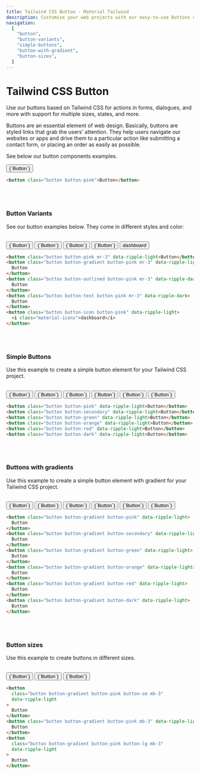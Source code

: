 ```yaml
---
title: Tailwind CSS Button - Material Tailwind
description: Customise your web projects with our easy-to-use Buttons component for Tailwind CSS using Material Design guidelines.
navigation:
  [
    "button",
    "button-variants",
    "simple-buttons",
    "button-with-gradient",
    "button-sizes",
  ]
---
```


# Tailwind CSS Button

Use our buttons based on Tailwind CSS for actions in forms, dialogues, and more with support for multiple sizes, states, and more.

Buttons are an essential element of web design. Basically, buttons are styled links that grab the users’ attention. They help users navigate our websites or apps and drive them to a particular action like submitting a contact form, or placing an order as easily as possible.

See below our button components examples.

<ComponentDemo id="button">
  <button className="button button-pink" data-ripple-light>
    {`Button`}
  </button>
</ComponentDemo>

```html showLineNumbers
<button class="button button-pink">Button</button>
```

<br />
<br />

### Button Variants

See our button examples below. They come in different styles and color:

<br />
<ComponentDemo id="button-variants">
  <div className="flex items-center">
    <button className="button button-pink mr-3" data-ripple-light>
      {`Button`}
    </button>
    <button
      className="button button-gradient button-pink mr-3"
      data-ripple-light
    >
      {`Button`}
    </button>
    <button
      className="button button-outlined button-pink mr-3"
      data-ripple-dark
    >
      {`Button`}
    </button>
    <button className="button button-text button-pink mr-3" data-ripple-dark>
      {`Button`}
    </button>
    <button className="button button-icon button-pink" data-ripple-light>
      <i className="material-icons">dashboard</i>
    </button>
  </div>
</ComponentDemo>

```html showLineNumbers
<button class="button button-pink mr-3" data-ripple-light>Button</button>
<button class="button button-gradient button-pink mr-3" data-ripple-light>
  Button
</button>
<button class="button button-outlined button-pink mr-3" data-ripple-dark>
  Button
</button>
<button class="button button-text button-pink mr-3" data-ripple-dark>
  Button
</button>
<button class="button button-icon button-pink" data-ripple-light>
  <i class="material-icons">dashboard</i>
</button>
```

<br />
<br />

### Simple Buttons

Use this example to create a simple button element for your Tailwind CSS project.

<br />
<ComponentDemo id="simple-buttons">
  <div className="flex">
    <button className="button button-pink mr-3" data-ripple-light>
      {`Button`}
    </button>
    <button className="button button-secondary mr-3" data-ripple-light>
      {`Button`}
    </button>
    <button className="button button-green mr-3" data-ripple-light>
      {`Button`}
    </button>
    <button className="button button-orange mr-3" data-ripple-light>
      {`Button`}
    </button>
    <button className="button button-red mr-3" data-ripple-light>
      {`Button`}
    </button>
    <button className="button button-dark mr-3" data-ripple-light>
      {`Button`}
    </button>
  </div>
</ComponentDemo>

```html showLineNumbers
<button class="button button-pink" data-ripple-light>Button</button>
<button class="button button-secondary" data-ripple-light>Button</button>
<button class="button button-green" data-ripple-light>Button</button>
<button class="button button-orange" data-ripple-light>Button</button>
<button class="button button-red" data-ripple-light>Button</button>
<button class="button button-dark" data-ripple-light>Button</button>
```

<br />
<br />

### Buttons with gradients

Use this example to create a simple button element with gradient for your Tailwind CSS project.

<br />
<ComponentDemo id="buttons-with-gradient">
  <div className="flex">
    <button
      className="button button-gradient button-pink mr-3"
      data-ripple-light
    >
      {`Button`}
    </button>
    <button
      className="button button-gradient button-secondary mr-3"
      data-ripple-light
    >
      {`Button`}
    </button>
    <button
      className="button button-gradient button-green mr-3"
      data-ripple-light
    >
      {`Button`}
    </button>
    <button
      className="button button-gradient button-orange mr-3"
      data-ripple-light
    >
      {`Button`}
    </button>
    <button
      className="button button-gradient button-red mr-3"
      data-ripple-light
    >
      {`Button`}
    </button>
    <button
      className="button button-gradient button-dark mr-3"
      data-ripple-light
    >
      {`Button`}
    </button>
  </div>
</ComponentDemo>

```html showLineNumbers
<button class="button button-gradient button-pink" data-ripple-light>
  Button
</button>
<button class="button button-gradient button-secondary" data-ripple-light>
  Button
</button>
<button class="button button-gradient button-green" data-ripple-light>
  Button
</button>
<button class="button button-gradient button-orange" data-ripple-light>
  Button
</button>
<button class="button button-gradient button-red" data-ripple-light>
  Button
</button>
<button class="button button-gradient button-dark" data-ripple-light>
  Button
</button>
```

<br />
<br />

### Button sizes

Use this example to create buttons in different sizes.

<br />

<ComponentDemo id="buttons-with-gradient">
  <button
    className="button button-gradient button-pink button-sm mb-3"
    data-ripple-light
  >
    {`Button`}
  </button>
  <button className="button button-gradient button-pink mb-3" data-ripple-light>
    {`Button`}
  </button>
  <button
    className="button button-gradient button-pink button-lg mb-3"
    data-ripple-light
  >
    {`Button`}
  </button>
</ComponentDemo>

```html showLineNumbers
<button
  class="button button-gradient button-pink button-sm mb-3"
  data-ripple-light
>
  Button
</button>
<button class="button button-gradient button-pink mb-3" data-ripple-light>
  Button
</button>
<button
  class="button button-gradient button-pink button-lg mb-3"
  data-ripple-light
>
  Button
</button>
```
